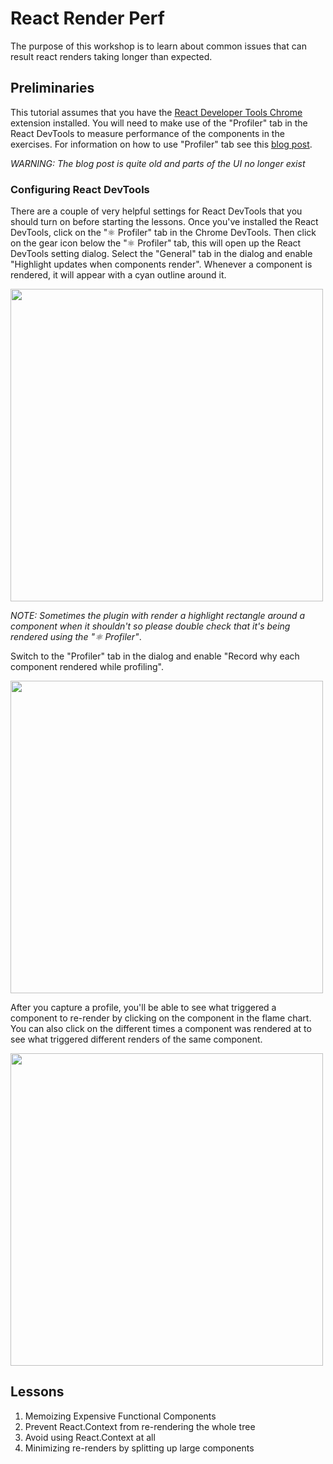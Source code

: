 

# React Render Perf

The purpose of this workshop is to learn about common issues that can result
react renders taking longer than expected.

## Preliminaries

This tutorial assumes that you have the [React Developer Tools Chrome](https://chromewebstore.google.com/detail/react-developer-tools/fmkadmapgofadopljbjfkapdkoienihi?pli=1) extension installed. You will need
to make use of the "Profiler" tab in the React DevTools to measure performance
of the components in the exercises. For information on how to use "Profiler"
tab see this [blog post](https://legacy.reactjs.org/blog/2018/09/10/introducing-the-react-profiler.html).

<em>WARNING: The blog post is quite old and parts of the UI no longer exist</em>

### Configuring React DevTools

There are a couple of very helpful settings for React DevTools that you should turn on
before starting the lessons.  Once you've installed the React DevTools, click on the "⚛️ Profiler"
tab in the Chrome DevTools.  Then click on the gear icon below the "⚛️ Profiler" tab, this
will open up the React DevTools setting dialog.  Select the "General" tab in the dialog and
enable "Highlight updates when components render".  Whenever a component is rendered, it
will appear with a cyan outline around it.

<img src={highlightRerenders} width="500" />

<em>NOTE: Sometimes the plugin with render a highlight rectangle around a component when
it shouldn't so please double check that it's being rendered using the "⚛️ Profiler"</em>.

Switch to the "Profiler" tab in the dialog and enable "Record why each component rendered while profiling".

<img src={profilerSettingsUrl} width="500" />

After you capture a profile, you'll be able to see what triggered a component to re-render
by clicking on the component in the flame chart.  You can also click on the different times
a component was rendered at to see what triggered different renders of the same component.

<img src={whatChangedUrl} width="500" />

## Lessons

1. <Link to="/react-render-perf/lesson-01">Memoizing Expensive Functional Components</Link>
2. <Link to="/react-render-perf/lesson-02">Prevent React.Context from re-rendering the whole tree</Link>
3. <Link to="/react-render-perf/lesson-03">Avoid using React.Context at all</Link>
4. <Link to="/react-render-perf/lesson-04">Minimizing re-renders by splitting up large components</Link>
